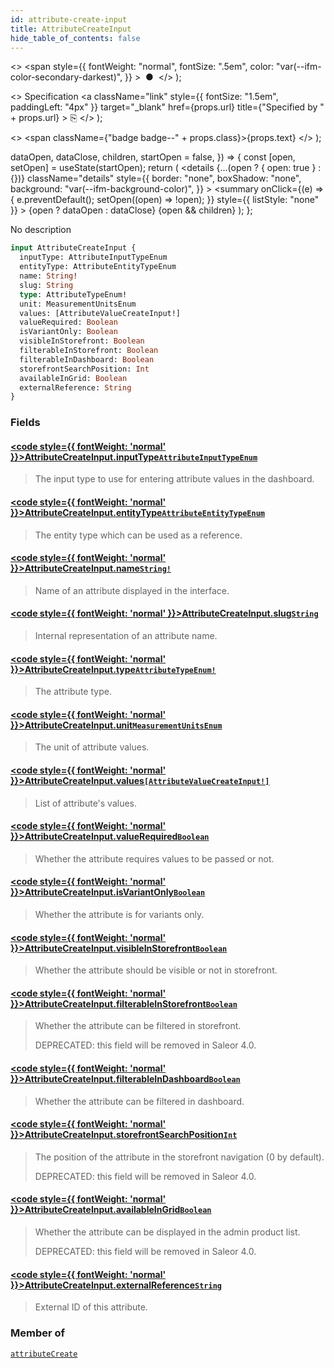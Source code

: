 ```yaml
---
id: attribute-create-input
title: AttributeCreateInput
hide_table_of_contents: false
---
```


  <>
    <span
      style={{
        fontWeight: "normal",
        fontSize: ".5em",
        color: "var(--ifm-color-secondary-darkest)",
      }}
    >
      &nbsp;●&nbsp;
    </span>
  </>
);

  <>
    Specification
    <a
      className="link"
      style={{ fontSize: "1.5em", paddingLeft: "4px" }}
      target="\_blank"
      href={props.url}
      title={"Specified by " + props.url}
    >
      ⎘
    </a>
  </>
);

  <>
    <span className={"badge badge--" + props.class}>{props.text}</span>
  </>
);


  dataOpen,
  dataClose,
  children,
  startOpen = false,
}) => {
  const [open, setOpen] = useState(startOpen);
  return (
    <details
      {...(open ? { open: true } : {})}
      className="details"
      style={{
        border: "none",
        boxShadow: "none",
        background: "var(--ifm-background-color)",
      }}
    >
      <summary
        onClick={(e) => {
          e.preventDefault();
          setOpen((open) => !open);
        }}
        style={{ listStyle: "none" }}
      >
        {open ? dataOpen : dataClose}
      </summary>
      {open && children}
    </details>
  );
};

No description

```graphql
input AttributeCreateInput {
  inputType: AttributeInputTypeEnum
  entityType: AttributeEntityTypeEnum
  name: String!
  slug: String
  type: AttributeTypeEnum!
  unit: MeasurementUnitsEnum
  values: [AttributeValueCreateInput!]
  valueRequired: Boolean
  isVariantOnly: Boolean
  visibleInStorefront: Boolean
  filterableInStorefront: Boolean
  filterableInDashboard: Boolean
  storefrontSearchPosition: Int
  availableInGrid: Boolean
  externalReference: String
}
```

### Fields

#### [<code style={{ fontWeight: 'normal' }}>AttributeCreateInput.<b>inputType</b></code>](#)<Bullet />[`AttributeInputTypeEnum`](../../../api-reference/attributes/enums/attribute-input-type-enum) <Badge class="secondary" text="enum"/>

> The input type to use for entering attribute values in the dashboard.

#### [<code style={{ fontWeight: 'normal' }}>AttributeCreateInput.<b>entityType</b></code>](#)<Bullet />[`AttributeEntityTypeEnum`](../../../api-reference/attributes/enums/attribute-entity-type-enum) <Badge class="secondary" text="enum"/>

> The entity type which can be used as a reference.

#### [<code style={{ fontWeight: 'normal' }}>AttributeCreateInput.<b>name</b></code>](#)<Bullet />[`String!`](../../../api-reference/miscellaneous/scalars/string) <Badge class="secondary" text="non-null"/> <Badge class="secondary" text="scalar"/>

> Name of an attribute displayed in the interface.

#### [<code style={{ fontWeight: 'normal' }}>AttributeCreateInput.<b>slug</b></code>](#)<Bullet />[`String`](../../../api-reference/miscellaneous/scalars/string) <Badge class="secondary" text="scalar"/>

> Internal representation of an attribute name.

#### [<code style={{ fontWeight: 'normal' }}>AttributeCreateInput.<b>type</b></code>](#)<Bullet />[`AttributeTypeEnum!`](../../../api-reference/attributes/enums/attribute-type-enum) <Badge class="secondary" text="non-null"/> <Badge class="secondary" text="enum"/>

> The attribute type.

#### [<code style={{ fontWeight: 'normal' }}>AttributeCreateInput.<b>unit</b></code>](#)<Bullet />[`MeasurementUnitsEnum`](../../../api-reference/miscellaneous/enums/measurement-units-enum) <Badge class="secondary" text="enum"/>

> The unit of attribute values.

#### [<code style={{ fontWeight: 'normal' }}>AttributeCreateInput.<b>values</b></code>](#)<Bullet />[`[AttributeValueCreateInput!]`](../../../api-reference/attributes/inputs/attribute-value-create-input) <Badge class="secondary" text="list"/> <Badge class="secondary" text="input"/>

> List of attribute's values.

#### [<code style={{ fontWeight: 'normal' }}>AttributeCreateInput.<b>valueRequired</b></code>](#)<Bullet />[`Boolean`](../../../api-reference/miscellaneous/scalars/boolean) <Badge class="secondary" text="scalar"/>

> Whether the attribute requires values to be passed or not.

#### [<code style={{ fontWeight: 'normal' }}>AttributeCreateInput.<b>isVariantOnly</b></code>](#)<Bullet />[`Boolean`](../../../api-reference/miscellaneous/scalars/boolean) <Badge class="secondary" text="scalar"/>

> Whether the attribute is for variants only.

#### [<code style={{ fontWeight: 'normal' }}>AttributeCreateInput.<b>visibleInStorefront</b></code>](#)<Bullet />[`Boolean`](../../../api-reference/miscellaneous/scalars/boolean) <Badge class="secondary" text="scalar"/>

> Whether the attribute should be visible or not in storefront.

#### [<code style={{ fontWeight: 'normal' }}>AttributeCreateInput.<b>filterableInStorefront</b></code>](#)<Bullet />[`Boolean`](../../../api-reference/miscellaneous/scalars/boolean) <Badge class="secondary" text="scalar"/>

> Whether the attribute can be filtered in storefront.
>
> DEPRECATED: this field will be removed in Saleor 4.0.

#### [<code style={{ fontWeight: 'normal' }}>AttributeCreateInput.<b>filterableInDashboard</b></code>](#)<Bullet />[`Boolean`](../../../api-reference/miscellaneous/scalars/boolean) <Badge class="secondary" text="scalar"/>

> Whether the attribute can be filtered in dashboard.

#### [<code style={{ fontWeight: 'normal' }}>AttributeCreateInput.<b>storefrontSearchPosition</b></code>](#)<Bullet />[`Int`](../../../api-reference/miscellaneous/scalars/int) <Badge class="secondary" text="scalar"/>

> The position of the attribute in the storefront navigation (0 by default).
>
> DEPRECATED: this field will be removed in Saleor 4.0.

#### [<code style={{ fontWeight: 'normal' }}>AttributeCreateInput.<b>availableInGrid</b></code>](#)<Bullet />[`Boolean`](../../../api-reference/miscellaneous/scalars/boolean) <Badge class="secondary" text="scalar"/>

> Whether the attribute can be displayed in the admin product list.
>
> DEPRECATED: this field will be removed in Saleor 4.0.

#### [<code style={{ fontWeight: 'normal' }}>AttributeCreateInput.<b>externalReference</b></code>](#)<Bullet />[`String`](../../../api-reference/miscellaneous/scalars/string) <Badge class="secondary" text="scalar"/>

> External ID of this attribute.
>
> <Badge text="Added in Saleor 3.10" class="secondary margin-bottom--sm" />

### Member of

[`attributeCreate`](../../../api-reference/attributes/mutations/attribute-create) <Badge class="secondary" text="mutation"/>
